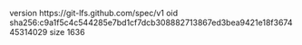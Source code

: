 version https://git-lfs.github.com/spec/v1
oid sha256:c9a1f5c4c544285e7bd1cf7dcb308882713867ed3bea9421e18f367445314029
size 1636
